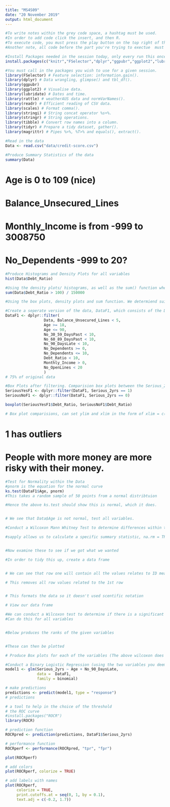 ```yaml
---
title: "MS4S09"
date: "20 November 2019"
output: html_document
---
```



```r
#To write notes within the grey code space, a hashtag must be used.
#In order to add code click the insert, and then R.
#To execute code, you must press the play button on the top right of the grey space. 
#Another note, all code before the part you're trying to exectue  must have also been executed. If you have done this the "Run all above Chunks" button next to the play button will do this quickly
```


```r
#Install Packages needed in the session today, only every run this once. After completed, comment out the code so it doesn't execute again.
install.packages(c("knitr","FSelector","dplyr","ggpubr","ggplot2","lubridate","rattle","readr","scales","stringi","stringr","tibble","tidyr","magrittr","ROCR"))
```


```r
#You must call in the packages you wish to use for a given session.
library(FSelector) # Feature selection: information.gain().
library(dplyr) # Data wrangling, glimpse() and tbl_df().
library(ggpubr)
library(ggplot2) # Visualise data.
library(lubridate) # Dates and time.
library(rattle) # weatherAUS data and normVarNames().
library(readr) # Efficient reading of CSV data.
library(scales) # Format comma().
library(stringi) # String concat operator %s+%.
library(stringr) # String operations.
library(tibble) # Convert row names into a column.
library(tidyr) # Prepare a tidy dataset, gather().
library(magrittr) # Pipes %>%, %T>% and equals(), extract().
```


```r
#Read in the data
Data <- read.csv("data/credit-score.csv")
```


```r
#Produce Summary Statistics of the data
summary(Data)
```
# Age is 0 to 109 (nice)
# Balance_Unsecured_Lines
# Monthly_Income is from -999 to 3008750
# No_Dependents -999 to 20?


```r
#Produce Histograms and Density Plots for all variables
hist(Data$Debt_Ratio)
```


```r
#Using the density plots/ histograms, as well as the sum() function when needed, determine suitable cut off points for outliers
sum(Data$Debt_Ratio > 100) / 150000

```


```r
#Using the box plots, density plots and sum function. We determiend suitable cut offs. Depending on whether there was many samples we loose, and if it makes logical sense to include certain values. 

```



```r
#Create a seperate version of the data, DataF1, which consists of the Data filtered to removed outliers and missing values
DataF1 <- dplyr::filter(
                 Data, Balance_Unsecured_Lines < 5,
                 Age >= 18,
                 Age <= 90,
                 No_30_59_DaysPast < 10,
                 No_60_89_DaysPast < 10,
                 No_90_DaysLate < 10,
                 No_Dependents >= 0,
                 No_Dependents <= 10,
                 Debt_Ratio < 10,
                 Monthly_Income > 0,
                 No_OpenLines < 20
                 )
# 75% of original data
```


```r
#Box Plots after filtering. Comparision box plots between the Serious_2yrs variable. identifying significant variables
SeriousYesF1 <- dplyr::filter(DataF1, Serious_2yrs == 1)
SeriousNoF1 <- dplyr::filter(DataF1, Serious_2yrs == 0)

boxplot(SeriousYesF1$Debt_Ratio, SeriousNoF1$Debt_Ratio)

# Box plot comparisions, can set ylim and xlim in the form of xlim = c(min,max)

```
# 1 has outliers
# People with more money are more risky with their money.

```r
#Test for Normality within the Data
#pnorm is the equation for the normal curve
ks.test(DataF1$Age, pnorm)
#This takes a random sample of 50 points from a normal distribtuion

#Hence the above ks.test should show this is normal, which it does.


# We see that Data$Age is not normal, test all variables.

```


```r
#Conduct a Wilcoxon Mann Whitney Test to determine differences within the means and medians of the data. 

#sapply allows us to calculate a specific summary statistic, na.rm = TRUE means remove NA values


#Now examine these to see if we got what we wanted


```



```r
#In order to tidy this up, create a data frame


# We can see that row one will contain all the values relates to ID mean and median, which we do not want

# This removes all row values related to the 1st row 


# This formats the data so it doesn't used scentific notation

# View our data frame
```



```r
#We can conduct a Wilcoxon test to determine if there is a significant difference between the medians of the two groups of Serious_2yrs
#Can do this for all variables


#Below produces the ranks of the given variables


#These can then be plotted

```

```r
# Produce Box plots for each of the variables (The above wilcoxon does not necessarily need to be completed for this)
```



```r
#Conduct a Binary Logistic Regression (using the two variables you deem most important)
model1 <- glm(Serious_2yrs ~ Age + No_90_DaysLate,
              data =  DataF1,
              family = binomial)

```
```r
# make predictions
predictions <- predict(model1, type = "response")
# predictions
```

```r
# a tool to help in the choice of the threshold
# the ROC curve
#install.packages("ROCR")
library(ROCR)
```

```r
# prediction function
ROCRpred <- prediction(predictions, DataF1$Serious_2yrs)

# performance function
ROCRperf <- performance(ROCRpred, "tpr", "fpr")

plot(ROCRperf)

# add colors
plot(ROCRperf, colorize = TRUE)

# add labels with names
plot(ROCRperf,
     colorize = TRUE,
     print.cutoffs.at = seq(0, 1, by = 0.1),
     text.adj = c(-0.2, 1.7))
```